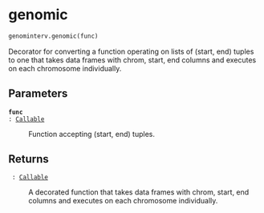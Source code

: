 # genomic { #genominterv.genomic }

```python
genominterv.genomic(func)
```

Decorator for converting a function operating on lists of (start, end) tuples to one
that takes data frames with chrom, start, end columns and executes on each
chromosome individually.

## Parameters {.doc-section .doc-section-parameters}

<code>[**func**]{.parameter-name} [:]{.parameter-annotation-sep} [[Callable](`collections.abc.Callable`)]{.parameter-annotation}</code>

:   Function accepting (start, end) tuples.

## Returns {.doc-section .doc-section-returns}

<code>[]{.parameter-name} [:]{.parameter-annotation-sep} [[Callable](`collections.abc.Callable`)]{.parameter-annotation}</code>

:   A decorated function that takes data frames with chrom, start, end columns and executes on each chromosome individually.